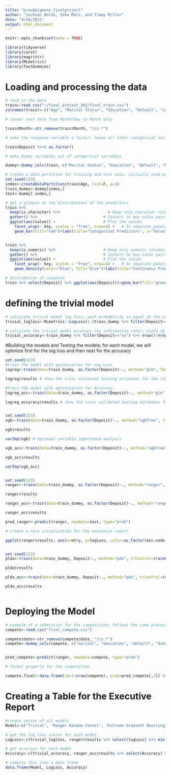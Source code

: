 ```yaml
---
title: "proudpigeons_finalproject"
author: "Jackson Bolek, Zeke Metz, and Timmy Miller"
date: "4/28/2021"
output: html_document
---
```


```r
knitr::opts_chunk$set(echo = TRUE)
```

```r
library(tidyverse)
library(caret)
library(magrittr)
library(MLmetrics)
library(fastDummies)
```

# Loading and processing the data
```r
# read in the data
train<-read_csv("~/final_project_362/final_train.csv")
colnames(train)<-c("Age", "Marital Status", "Education", "Default", "Loan", "Balance", "Month", "Contact Type", "Contact Duration", "Number of Contacts: Current Campaign", "Number of Days Since Contact from Previous Campaign", "Number of Contacts Before this Campaign", "Previous Outcome", "Deposit")

# conver each date from Month/Day to Month only

train$Month<-str_remove(train$Month, "\\s.*")

# make the response variable a factor; leave all other categorical variables as characters for facet_wrap

train$Deposit %<>% as.factor() 

# make dummy variables out of categorical variables

dummy<-dummy_cols(train, c("Marital Status", "Education", "Default", "Month", "Contact Type", "Previous Outcome", "Loan"), remove_selected_columns = T)

# create a data partition for training and test sets; initially used p=.75 but wound up using the entire training set so that we could maximize model accuracy; this can be cut but we think it is a good feature to keep if you want to make a separate test set
set.seed(123)
index<-createDataPartition(train$Age, list=F, p=1)
train_dummy<-dummy[index,]
test<-dummy[-index,]

# get a glimpse at the distributions of the predictors 
train %>%
  keep(is.character) %>%                     # Keep only character columns
  gather() %>%                             # Convert to key-value pairs
  ggplot(aes(value)) +                     # Plot the values
    facet_wrap(~ key, scales = "free", nrow=4) +   # In separate panels
    geom_bar(fill="red")+labs(title="Categorical Predictors", x="Value", y="Count")+theme(plot.title = element_text(hjust = 0.5))


train %>%
  keep(is.numeric) %>%                     # Keep only numeric columns
  gather() %>%                             # Convert to key-value pairs
  ggplot(aes(value)) +                     # Plot the values
    facet_wrap(~ key, scales = "free", nrow=4) +   # In separate panels
    geom_density(color="blue", fill="blue")+labs(title="Continuous Predictors", x="Value", y="Density")+theme(plot.title = element_text(hjust = 0.5))

# distribution of response
train %>% select(Deposit) %>% ggplot(aes(Deposit))+geom_bar(fill="green")+labs(title="Response Variable", x="Deposit", y="Count")+theme(plot.title = element_text(hjust = 0.5))


```




# defining the trivial model
```r
# calculate trivial model log loss; each probability is equal to the probability of "yes" instances in the training data; winds up being .52
trivial_logloss<-MLmetrics::LogLoss(1-(train_dummy %>% filter(Deposit=="no") %>% nrow()/nrow(train_dummy)), ifelse(train_dummy$Deposit=="yes", 1,0))

# calculate the trivial model accuracy (no information rate); winds up being .78
trivial_accuracy<-train_dummy %>% filter(Deposit=="no") %>% nrow()/nrow(train_dummy) 


```



#Building the models and Testing the models; for each model, we will optimize first for the log loss and then next for the accuracy

```r
set.seed(123)
#train the model with optimization for Log Loss
logreg<-train(data=train_dummy, as.factor(Deposit)~., method="glm", family="binomial", trControl=trainControl("cv", number=5, verbose=T, classProbs=TRUE, summaryFunction=mnLogLoss), metric="logLoss")

logreg$results # show the cross validated testing estimates for the log loss

#train the model with optimization for Accuracy
logreg_acc<-train(data=train_dummy, as.factor(Deposit)~., method="glm", family="binomial", trControl=trainControl("cv", number=5, verbose=T))

logreg_accuracy$results # show the cross validated testing estimates for the accuracy



```



```r
set.seed(123)
xgb<-train(data=train_dummy, as.factor(Deposit)~., method="xgbTree", trControl=trainControl(method="cv", number=5, verbose=T, classProbs=TRUE, summaryFunction=mnLogLoss), tuneGrid=expand.grid(eta=.01, max_depth=6, gamma=0, colsample_bytree=.8, subsample=.8, nrounds=seq(10,1400,10), min_child_weight=4), metric="logLoss")

xgb$results

varImp(xgb) # optional variable importance analysis 

xgb_acc<-train(data=train_dummy, as.factor(Deposit)~., method="xgbTree", trControl=trainControl(method="cv", number=5, verbose=T), tuneGrid=expand.grid(eta=.01, max_depth=6, gamma=0, colsample_bytree=.8, subsample=.8, nrounds=seq(10,1400,10), min_child_weight=4))

xgb_acc$results

varImp(xgb_acc)



```



```r
set.seed(123)
ranger<-train(data=train_dummy, as.factor(Deposit)~., method="ranger", trControl=trainControl(method="cv", number=5, verbose=T, classProbs=T, summaryFunction=mnLogLoss), tuneGrid=expand.grid(mtry=6:12, min.node.size=c(1,2,3), splitrule="gini"), metric="logLoss")

ranger$results

ranger_acc<-train(data=train_dummy, as.factor(Deposit)~., method="ranger", trControl=trainControl(method="cv", number=5, verbose=T), tuneGrid=expand.grid(mtry=6:12, min.node.size=c(1,2,3), splitrule="gini"))

ranger_acc$results

pred_ranger<-predict(ranger, newdata=test, type="prob")

# create a nice visualization for the executive report

ggplot(ranger$results, aes(x=mtry, y=logLoss, color=as.factor(min.node.size)))+geom_line()+labs(title="Tuning Hyperparameters for the Random Forest Model\n (using the Ranger package with 5-fold CV)", x="Number of Predictors Available at Each Node", color="Minimum Node Size", y="Log Loss")+theme(plot.title = element_text(hjust = 0.5))



```



```r
set.seed(123)
plda<-train(data=train_dummy, Deposit~., method="pda", trControl=trainControl(method="cv", number=5, verbose=T, classProbs=T, summaryFunction = mnLogLoss), metric="logLoss", tuneGrid=expand.grid(lambda=seq(0, 500, 10)))

plda$results

plda_acc<-train(data=train_dummy, Deposit~., method="pda", trControl=trainControl(method="cv", number=5, verbose=T), tuneGrid=expand.grid(lambda=seq(0, 500, 10)))

plda_acc$results



```

# Deploying the Model

```r
# example of a submission for the competition; follows the same process as reading in the training data, except there is no response to convert to a factor
compete<-read.csv("final_compete.csv")

compete$date<-str_remove(compete$date, "\\s.*")
compete<-dummy_cols(compete, c("marital", "education", "default", "date", "contact_type", "prev_outcome", "loan"), remove_selected_columns = T)


pred_compete<-predict(ranger, newdata=compete, type="prob")

# format properly for the competition

compete.final<-data.frame(id=1:nrow(compete), prob=pred_compete[,2]) %>% write_csv(file="proudpigeons_7")
```


# Creating a Table for the Executive Report

```r
#create vector of all models
Model<-c("Trivial", "Ranger Random Forest", "Extreme Gradient Boosting", "Penalized LDA", "Logistic Regression")

# get the log loss scores for each model
LogLoss<-c(trivial_logloss, ranger$results %>% select(logLoss) %>% min(), xgb$results %>% select(logLoss) %>% min(), plda$results %>% select(logLoss) %>% min(na.rm=T), logreg$results %>% select(logLoss) %>% min())

# get accuracy for each model
Accuracy<-c(trivial_accuracy, ranger_acc$results %>% select(Accuracy) %>% min(), xgb_acc$results %>% select(Accuracy) %>% min(), plda_acc$results %>% select(Accuracy) %>% min(na.rm=T), logreg_acc$results %>% select(Accuracy) %>% min() )

# compile this into a data frame
data.frame(Model, LogLoss, Accuracy)
```

